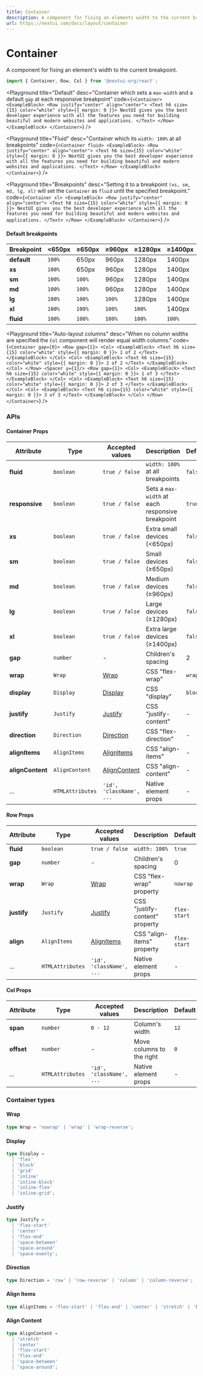 ```yaml
---
title: Container
description: A component for fixing an elements width to the current breakpoint.
url: https://nextui.com/docs/layout/container
---
```


# Container

A component for fixing an element's width to the current breakpoint.

```jsx
import { Container, Row, Col } from '@nextui-org/react';
```

<CarbonAd />

<Playground
  title="Default"
  desc="Container which sets a `max-width` and a default `gap` at each responsive breakpoint"
  code={`
<Container>
<ExampleBlock>
  <Row justify="center" align="center">
    <Text h6 size={15} color="white" style={{ margin: 0 }}>
      NextUI gives you the best developer experience with all the features you need for building beautiful and modern websites and applications.
    </Text>
  </Row>
</ExampleBlock>
</Container>
`}
/>

<Playground
  title="Fluid"
  desc="Container which its `width: 100%` at all breakpoints"
  code={`
<Container fluid>
<ExampleBlock>
  <Row justify="center" align="center">
    <Text h6 size={15} color="white" style={{ margin: 0 }}>
      NextUI gives you the best developer experience with all the features you need for building beautiful and modern websites and applications.
    </Text>
  </Row>
</ExampleBlock>
</Container>
`}
/>

<Playground
  title="Breakpoints"
  desc="Setting it to a breakpoint `(xs, sm, md, lg, xl)` will set the `Container` as `fluid` until the specified breakpoint."
  code={`
<Container xl>
  <ExampleBlock>
    <Row justify="center" align="center">
        <Text h6 size={15} color="white" style={{ margin: 0 }}>
        NextUI gives you the best developer experience with all the features you
        need for building beautiful and modern websites and applications.
        </Text>
    </Row>
  </ExampleBlock>
</Container>
`}
/>

<Spacer y={2} />

#### Default breakpoints

| Breakpoint  | <650px | ≥650px | ≥960px | ≥1280px | ≥1400px |
| ----------- | ------ | ------ | ------ | ------- | ------- |
| **default** | `100%` | 650px  | 960px  | 1280px  | 1400px  |
| **xs**      | `100%` | 650px  | 960px  | 1280px  | 1400px  |
| **sm**      | `100%` | `100%` | 960px  | 1280px  | 1400px  |
| **md**      | `100%` | `100%` | 960px  | 1280px  | 1400px  |
| **lg**      | `100%` | `100%` | `100%` | 1280px  | 1400px  |
| **xl**      | `100%` | `100%` | `100%` | `100%`  | 1400px  |
| **fluid**   | `100%` | `100%` | `100%` | `100%`  | `100%`  |

<Playground
  title="Auto-layout columns"
  desc="When no column widths are specified the `Col` component will render equal width columns."
  code={`
<Container gap={0}>
    <Row gap={1}>
        <Col>
            <ExampleBlock>
                <Text h6 size={15} color="white" style={{ margin: 0 }}>
                    1 of 2
                </Text>
            </ExampleBlock>
        </Col>
        <Col>
            <ExampleBlock>
                <Text h6 size={15} color="white" style={{ margin: 0 }}>
                    2 of 2
                </Text>
            </ExampleBlock>
        </Col>
    </Row>
    <Spacer y={1}/>
    <Row gap={1}>
        <Col>
            <ExampleBlock>
                <Text h6 size={15} color="white" style={{ margin: 0 }}>
                    1 of 3
                </Text>
            </ExampleBlock>
        </Col>
        <Col>
            <ExampleBlock>
                <Text h6 size={15} color="white" style={{ margin: 0 }}>
                    2 of 3
                </Text>
            </ExampleBlock>
        </Col>
        <Col>
            <ExampleBlock>
                <Text h6 size={15} color="white" style={{ margin: 0 }}>
                    3 of 3
                </Text>
            </ExampleBlock>
        </Col>
    </Row>
</Container>
  `}
/>

<Spacer y={3} />

### APIs

<Spacer y={2} />

#### Container Props

| Attribute        | Type             | Accepted values                | Description                                      | Default |
| ---------------- | ---------------- | ------------------------------ | ------------------------------------------------ | ------- |
| **fluid**        | `boolean`        | `true / false`                 | `width: 100%` at all breakpoints                 | `false` |
| **responsive**   | `boolean`        | `true / false`                 | Sets a `max-width` at each responsive breakpoint | `true`  |
| **xs**           | `boolean`        | `true / false`                 | Extra small devices (<650px)                     | `false` |
| **sm**           | `boolean`        | `true / false`                 | Small devices (≥650px)                           | `false` |
| **md**           | `boolean`        | `true / false`                 | Medium devices (≥960px)                          | `false` |
| **lg**           | `boolean`        | `true / false`                 | Large devices (≥1280px)                          | `false` |
| **xl**           | `boolean`        | `true / false`                 | Extra large devices (≥1400px)                    | `false` |
| **gap**          | `number`         | -                              | Children's spacing                               | 2       |
| **wrap**         | `Wrap`           | [Wrap](#wrap)                  | CSS "flex-wrap"                                  | `wrap`  |
| **display**      | `Display`        | [Display](#display)            | CSS "display"                                    | `block` |
| **justify**      | `Justify`        | [Justify](#justify)            | CSS "justify-content"                            | -       |
| **direction**    | `Direction`      | [Direction](#direction)        | CSS "flex-direction"                             | -       |
| **alignItems**   | `AlignItems`     | [AlignItems](#align-items)     | CSS "align-items"                                | -       |
| **alignContent** | `AlignContent`   | [AlignContent](#align-content) | CSS "align-content"                              | -       |
| ...              | `HTMLAttributes` | `'id', 'className', ...`       | Native element props                             | -       |

<Spacer y={1} />

#### Row Props

| Attribute   | Type             | Accepted values            | Description                    | Default      |
| ----------- | ---------------- | -------------------------- | ------------------------------ | ------------ |
| **fluid**   | `boolean`        | `true / false`             | `width: 100%`                  | `true`       |
| **gap**     | `number`         | -                          | Children's spacing             | 0            |
| **wrap**    | `Wrap`           | [Wrap](#wrap)              | CSS "flex-wrap" property       | `nowrap`     |
| **justify** | `Justify`        | [Justify](#justify)        | CSS "justify-content" property | `flex-start` |
| **align**   | `AlignItems`     | [AlignItems](#align-items) | CSS "align-items" property     | `flex-start` |
| ...         | `HTMLAttributes` | `'id', 'className', ...`   | Native element props           | -            |

<Spacer y={1} />

#### Col Props

| Attribute  | Type             | Accepted values          | Description               | Default |
| ---------- | ---------------- | ------------------------ | ------------------------- | ------- |
| **span**   | `number`         | `0 - 12`                 | Column's width            | `12`    |
| **offset** | `number`         | -                        | Move columns to the right | `0`     |
| ...        | `HTMLAttributes` | `'id', 'className', ...` | Native element props      | -       |

<Spacer y={2} />

### Container types

<Spacer y={1} />

#### Wrap

```ts
type Wrap = 'nowrap' | 'wrap' | 'wrap-reverse';
```

#### Display

```ts
type Display =
  | 'flex'
  | 'block'
  | 'grid'
  | 'inline'
  | 'inline-block'
  | 'inline-flex'
  | 'inline-grid';
```

#### Justify

```ts
type Justify =
  | 'flex-start'
  | 'center'
  | 'flex-end'
  | 'space-between'
  | 'space-around'
  | 'space-evenly';
```

#### Direction

```ts
type Direction = 'row' | 'row-reverse' | 'column' | 'column-reverse';
```

#### Align Items

```ts
type AlignItems = 'flex-start' | 'flex-end' | 'center' | 'stretch' | 'baseline';
```

#### Align Content

```ts
type AlignContent =
  | 'stretch'
  | 'center'
  | 'flex-start'
  | 'flex-end'
  | 'space-between'
  | 'space-around';
```
